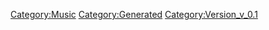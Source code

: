 {{Music
 |Name=Good job！
 |ID=91
 |Cov=89
 |Cd=23
 |Nam=88
 |Div=88
 |Ma=4
 |SerieId=2
 |SerieLogoId=2
 |WavId=89
 |VariationId=0
 |Dsc=88
 |Strt=10
 |ValkyrieBattle=1
 |ValkyrieIntro=1
 |ValkyrieIntroSky=1
 |DivaSolo=0
 |DivaMulti=2
 |Exp=4
 |OfficialName=Good job！
 |VocalName=シェリル・ノーム starring May'n、ランカ・リー＝中島愛
 |Description=作品：マクロスF<br /><br />歌手：シェリル・ノーム starring May'n、<br />　　　ランカ・リー＝中島愛<br /><br />作詞：ROBIN ROBINSON<br />作曲：菅野よう子
 |StoryTitle=「私たちの歌を聴けー！！」
 |StoryDesc=シェリル・ノームとランカ・リー。<br />今を時めく歌姫である彼女たちは<br />今宵もスペシャルなライブを用意してくれた。<br /><br />日々進化を続ける彼女たちの挑戦は、<br />終わることなく次のステージへと羽ばたいていく。
 |BuyURL=http://recochoku.jp/song/S1007350870/single?ds=1010848272
 |BannerId=0
 |AnmStoreURL=
}}
[[Category:Music]]
[[Category:Generated]]
[[Category:Version_v_0.1]]
